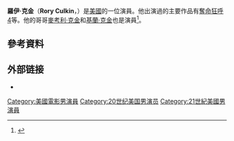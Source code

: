 {{Infobox person
| image       = RoryCulkin08TIFF.jpg
| caption     = 
| name        = Rory Culkin
| birth_name  = Rory Hugh Culkin
| birth_date  = {{birth date and age|1989|7|21}}
| birth_place = [[美國|美國]][[紐約州|紐約州]][[紐約市|紐約市]]
| occupation  = 演員
| yearsactive = 1993–現在
| relatives   =
| parents     = 
}}
'''羅伊·克金'''（'''Rory Culkin'''，{{bd|1989年|7月21日}}）是[[美國|美國]]的一位演員。他出演過的主要作品有[[奪命狂呼4|奪命狂呼4]]等。他的哥哥[[麥考利·克金|麥考利·克金]]和[[基蘭·克金|基蘭·克金]]也是演員<ref>{{Cite web |url=http://www.filmreference.com/film/12/Rory-Culkin.html |title=Rory Culkin Biography (1989–)<!-- Bot generated title --> |access-date=2016-03-23 |archive-date=2020-11-28 |archive-url=https://web.archive.org/web/20201128193526/http://www.filmreference.com/film/12/Rory-Culkin.html |dead-url=no }}</ref>。

==參考資料==
{{Reflist}}

== 外部链接 ==
{{portal|人物}}
*{{IMDb name|191412|Rory Culkin}}

{{Authority control}}

{{DEFAULTSORT:Culkin, Rory}}
[[Category:美國電影男演員|Category:美國電影男演員]]
[[Category:20世纪美国男演员|Category:20世纪美国男演员]]
[[Category:21世紀美國男演員|Category:21世紀美國男演員]]